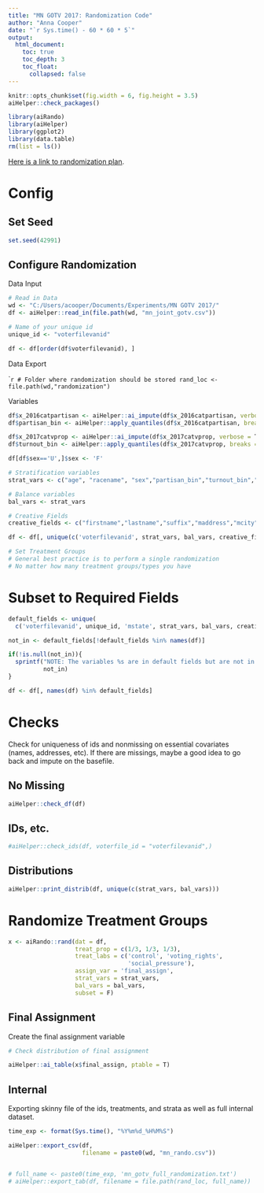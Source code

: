 ```yaml
---
title: "MN GOTV 2017: Randomization Code"
author: "Anna Cooper"
date: "`r Sys.time() - 60 * 60 * 5`"
output: 
  html_document:
    toc: true
    toc_depth: 3
    toc_float:
      collapsed: false
---
```


```r
knitr::opts_chunk$set(fig.width = 6, fig.height = 3.5)
aiHelper::check_packages()
```

```r
library(aiRando)
library(aiHelper)
library(ggplot2)
library(data.table)
rm(list = ls())
```

[Here is a link to randomization plan](www.linkhere.com).

# Config {.tabset}

## Set Seed 

```r
set.seed(42991)
```

## Configure Randomization

<!-- If you need to rename/recode variables or create unique ID,  -->
<!-- do that in basefile. -->

<!-- If you need to subset using roboscreen data, you should have a returned  -->
<!-- roboscreen that you can match into the basefile by unique ID or phone number. -->

<!-- After you read in data, subset to only the data that you need. -->

Data Input

```r
# Read in Data
wd <- "C:/Users/acooper/Documents/Experiments/MN GOTV 2017/"
df <- aiHelper::read_in(file.path(wd, "mn_joint_gotv.csv"))

# Name of your unique id
unique_id <- "voterfilevanid"

df <- df[order(df$voterfilevanid), ]
```


Data Export

````r
# Folder where randomization should be stored
rand_loc <- file.path(wd,"randomization")
```

Variables

```r
df$x_2016catpartisan <- aiHelper::ai_impute(df$x_2016catpartisan, verbose = T)
df$partisan_bin <- aiHelper::apply_quantiles(df$x_2016catpartisan, breaks = 3)

df$x_2017catvprop <- aiHelper::ai_impute(df$x_2017catvprop, verbose = T)
df$turnout_bin <- aiHelper::apply_quantiles(df$x_2017catvprop, breaks = 3)

df[df$sex=='U',]$sex <- 'F'

# Stratification variables
strat_vars <- c("age", "racename", "sex","partisan_bin","turnout_bin","age","countyname")

# Balance variables
bal_vars <- strat_vars

# Creative Fields
creative_fields <- c("firstname","lastname","suffix","maddress","mcity","mstate","mzip5") 

df <- df[, unique(c('voterfilevanid', strat_vars, bal_vars, creative_fields))]

# Set Treatment Groups
# General best practice is to perform a single randomization
# No matter how many treatment groups/types you have

```

<!-- ## Create Necessary Folders -->

<!-- ```{r, render = F} -->

<!-- if( !is.null(export_script) && !file.exists(export_script)){ -->
<!--     stop("mn_rando_script") -->
<!-- } -->

<!-- if(! dir.exists(rand_loc)){ -->
<!--   cat(sprintf("C:/Users/acooper/Documents/Experiments/MN GOTV 2017/", rand_loc)) -->
<!--   dir.create(rand_loc) -->
<!-- } -->
<!-- ``` -->


<!-- SHOULD NOT HAVE TO EDIT BELOW HERE FOR MOST RANDOMIZATIONS -->
<!-- EXPORT FILE IS SEPARATE -->

# Subset to Required Fields

```r
default_fields <- unique(
  c('voterfilevanid', unique_id, 'mstate', strat_vars, bal_vars, creative_fields))

not_in <- default_fields[!default_fields %in% names(df)]

if(!is.null(not_in)){
  sprintf("NOTE: The variables %s are in default fields but are not in your df.", 
          not_in)
}

df <- df[, names(df) %in% default_fields]
```

# Checks {.tabset}

Check for uniqueness of ids and nonmissing on essential covariates (names, 
addresses, etc). If there are missings, maybe a good idea to go back and impute
on the basefile.

## No Missing 

```r
aiHelper::check_df(df)
```

## IDs, etc.

```r
#aiHelper::check_ids(df, voterfile_id = "voterfilevanid",)
```

## Distributions

```r
aiHelper::print_distrib(df, unique(c(strat_vars, bal_vars)))
```

# Randomize Treatment Groups

```r
x <- aiRando::rand(dat = df,
                   treat_prop = c(1/3, 1/3, 1/3),
                   treat_labs = c('control', 'voting_rights', 
                                  'social_pressure'),
                   assign_var = 'final_assign',
                   strat_vars = strat_vars,
                   bal_vars = bal_vars,
                   subset = F)
```

## Final Assignment

Create the final assignment variable

```r
# Check distribution of final assignment

aiHelper::ai_table(x$final_assign, ptable = T)
```

## Internal

Exporting skinny file of the ids, treatments, and strata as well as full internal dataset.

```r

time_exp <- format(Sys.time(), "%Y%m%d_%H%M%S")

aiHelper::export_csv(df, 
                     filename = paste0(wd, "mn_rando.csv"))


# full_name <- paste0(time_exp, 'mn_gotv_full_randomization.txt')
# aiHelper::export_tab(df, filename = file.path(rand_loc, full_name))
```
